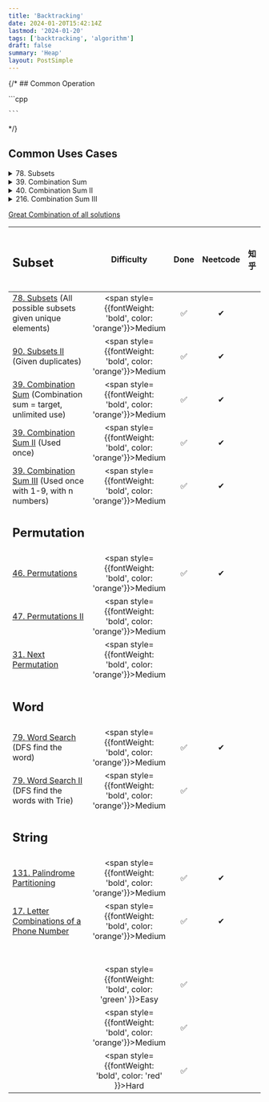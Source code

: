 ```yaml
---
title: 'Backtracking'
date: 2024-01-20T15:42:14Z
lastmod: '2024-01-20'
tags: ['backtracking', 'algorithm']
draft: false
summary: 'Heap'
layout: PostSimple
---
```


{/* ## Common Operation

<div className="flex flex-col lg:flex-row gap-4">
  <div className="lg:w-2/5">
    ```cpp

    ```

  </div>
</div> */}

## Common Uses Cases
<details>
<summary>78. Subsets</summary>
<div className="flex flex-col lg:flex-row gap-4">
  <div className="lg:w-2/5">
      <div>
        Given an integer array nums of unique elements, return all possible subsets.
        
        The solution set must not contain duplicate subsets. Return the solution in any order.
      </div>
      
      <blockquote>
        Example 1:<br />
        Input: nums = [1,2,3]<br />
        Output: [[],[1],[2],[1,2],[3],[1,3],[2,3],[1,2,3]]
      </blockquote>
    </div>
    <div className="lg:w-3/5">
```cpp
  class Solution {
  public:
      vector<vector<int>> subsets(vector<int>& nums) {
          vector<vector<int>> result;
          vector<int> cur;
          dfs(nums, 0, cur, result);

          return result;
      }
  private:
      void dfs(vector<int>& nums, int start, vector<int>& cur, vector<vector<int>>& result) {
          result.push_back(cur);
          for (int i = start; i < nums.size(); i++) {
              cur.push_back(nums[i]);
              dfs(nums, i + 1, cur, result);
              cur.pop_back();
          }
      }
  };
  ```
    </div>
  </div>
</details>


<details>
<summary>39. Combination Sum</summary>
<div className="flex flex-col lg:flex-row gap-4">
  <div className="lg:w-2/5">
      <div>
      Find all unique combinations of given numbers that sum up to a target value, allowing repeated use of these numbers.
      </div>
      
      <blockquote>
      Input: candidates = [2,3,6,7], target = 7 <br />
      Output: [[2,2,3],[7]] <br />
      Explanation: <br />
      2 and 3 are candidates, and 2 + 2 + 3 = 7. Note that 2 can be used multiple times. <br />
      7 is a candidate, and 7 = 7. <br />
      These are the only two combinations.
      </blockquote>
    </div>
    <div className="lg:w-3/5">
```cpp
class Solution {
public:
    vector<vector<int>> combinationSum(vector<int>& candidates, int target) {
        vector<vector<int>> ans;
        vector<int> cur;
        dfs(candidates, target, ans, cur, 0);

        return ans;
    }
private:
    void dfs(vector<int>& candidates, int target, vector<vector<int>>& ans, vector<int>& cur, int cur_idx) {
        if (target < 0) return;
        if (target == 0) {
            ans.push_back(cur);
            return;
        }
        for (int i = cur_idx; i < candidates.size(); i++) {
            cur.push_back(candidates[i]);
            dfs(candidates, target - candidates[i], ans, cur, i);
            cur.pop_back();
        }
    }
};
```
    </div>
  </div>
</details>

<details>
<summary>40. Combination Sum II</summary>
<div className="flex flex-col lg:flex-row gap-4">
  <div className="lg:w-2/5">
      <div>
      Each number in candidates may only be used once in the combination.
      </div>
      
      <blockquote>
      Input: candidates = [10,1,2,7,6,1,5], target = 8  <br />
      Output: [  <br />
      [1,1,6],  <br />
      [1,2,5],  <br />
      [1,7],  <br />
      [2,6]]
      </blockquote>
    </div>
    <div className="lg:w-3/5">
```cpp
class Solution {
public:
    vector<vector<int>> combinationSum2(vector<int>& candidates, int target) {
        sort(candidates.begin(), candidates.end());
        vector<vector<int>> result;
        vector<int> cur;
        dfs(candidates, target, result, cur, 0);

        return result;
    }
private:
    void dfs(vector<int>& candidates, int target, vector<vector<int>>& result, vector<int>& cur, int cur_idx) {
        if (target < 0) return;
        if (target == 0) {
            result.push_back(cur);
            return;
        }
        for (int i = cur_idx; i < candidates.size(); i++) {
            // to avoid picking up the same combnations 
            // i.e. we don't pick same element for certain kth position of a combination
            if (i != cur_idx && candidates[i] == candidates[i-1]) {
                continue;
            }
            cur.push_back(candidates[i]);
            dfs(candidates, target - candidates[i], result, cur, i+1);
            cur.pop_back();
        }
    }
};
```
    </div>
  </div>
</details>


<details>
<summary>216. Combination Sum III</summary>
<div className="flex flex-col lg:flex-row gap-4">
  <div className="lg:w-2/5">
      <div>
      Find all valid combinations of k numbers that sum up to n such that the following conditions are true:

      Only numbers 1 through 9 are used.

      Each number is used at most once.
      </div>
      
      <blockquote>
      Input: k = 3, n = 7   <br />
      Output: [[1,2,4]]   <br />
      Explanation:   <br />
      1 + 2 + 4 = 7   <br />
      There are no other valid combinations.   <br />
      </blockquote>
    </div>
    <div className="lg:w-3/5">
```cpp
class Solution {
public:
    vector<vector<int>> combinationSum3(int k, int n) {
        vector<int> candidates = {1,2,3,4,5,6,7,8,9};
        vector<vector<int>> ans;
        vector<int> cur;
        dfs(k, n, ans, cur, candidates, 0);

        return ans;
    }
private:
    void dfs(int k, int n, vector<vector<int>>& ans, vector<int>& cur, vector<int>& candidates, int cur_idx) {
        if (n < 0) return;
        if (n == 0 && k == 0) {
            ans.push_back(cur);
            return;
        }
        for (int i = cur_idx; i < candidates.size(); i++) {
            cur.push_back(candidates[i]);
            dfs(k-1, n-candidates[i], ans, cur, candidates, i+1);
            cur.pop_back();
        }
    }
};
```
    </div>
  </div>
</details>



[Great Combination of all solutions](https://leetcode.com/problems/combination-sum-ii/solutions/1277764/combination-sum-i-ii-and-iii-subsets-i-and-ii-permutations-i-and-ii-one-stop-c-solutions/)

| <h2>Subset</h2>                                                                                                                |                            Difficulty                             | Done | Neetcode | 知乎 | 代碼隨想錄 |
| :----------------------------------------------------------------------------------------------------------------------------- | :---------------------------------------------------------------: | :--: | :------: | :--: | :--------: |
| [78. Subsets](https://leetcode.com/problems/subsets/) (All possible subsets given unique elements)                             | <span style={{fontWeight: 'bold', color: 'orange'}}>Medium</span> |  ✅  |    ✔    |      |            |
| [90. Subsets II](https://leetcode.com/problems/subsets-ii/) (Given duplicates)                                                 | <span style={{fontWeight: 'bold', color: 'orange'}}>Medium</span> |  ✅  |    ✔    |      |            |
| [39. Combination Sum](https://leetcode.com/problems/combination-sum/description/) (Combination sum = target, unlimited use)    | <span style={{fontWeight: 'bold', color: 'orange'}}>Medium</span> |  ✅  |    ✔    |      |            |
| [39. Combination Sum II](https://leetcode.com/problems/combination-sum-ii/description/) (Used once)                            | <span style={{fontWeight: 'bold', color: 'orange'}}>Medium</span> |  ✅  |    ✔    |      |            |
| [39. Combination Sum III](https://leetcode.com/problems/combination-sum-iii/description/) (Used once with 1-9, with n numbers) | <span style={{fontWeight: 'bold', color: 'orange'}}>Medium</span> |  ✅  |    ✔    |      |            |
| <h2>Permutation</h2>                                                                                                           |                                                                   |      |          |      |            |
| [46. Permutations](https://leetcode.com/problems/permutations/description/)                                                    | <span style={{fontWeight: 'bold', color: 'orange'}}>Medium</span> |  ✅  |    ✔    |      |            |
| [47. Permutations II](https://leetcode.com/problems/permutations-ii/description/)                                              | <span style={{fontWeight: 'bold', color: 'orange'}}>Medium</span> |      |          |      |            |
| [31. Next Permutation](https://leetcode.com/problems/next-permutation/description/)                                            | <span style={{fontWeight: 'bold', color: 'orange'}}>Medium</span> |      |          |      |            |
| <h2>Word </h2>                                                                                                                 |                                                                   |      |          |      |            |
| [79. Word Search](https://leetcode.com/problems/word-search/description/) (DFS find the word)                                  | <span style={{fontWeight: 'bold', color: 'orange'}}>Medium</span> |  ✅  |    ✔    |      |            |
| [79. Word Search II](https://leetcode.com/problems/word-search-ii/description/) (DFS find the words with Trie)                 | <span style={{fontWeight: 'bold', color: 'orange'}}>Medium</span> |  ✅  |          |      |            |
| <h2>String</h2>                                                                                                                |                                                                   |      |          |      |            |
| [131. Palindrome Partitioning](https://leetcode.com/problems/palindrome-partitioning/description/)                             | <span style={{fontWeight: 'bold', color: 'orange'}}>Medium</span> |  ✅  |    ✔    |      |            |
| [17. Letter Combinations of a Phone Number]()                                                                                  | <span style={{fontWeight: 'bold', color: 'orange'}}>Medium</span> |  ✅  |    ✔    |      |            |
| <h2></h2>                                                                                                                      |                                                                   |      |          |      |            |
| []()                                                                                                                           |  <span style={{fontWeight: 'bold', color: 'green' }}>Easy</span>  |  ✅  |          |      |            |
| []()                                                                                                                           | <span style={{fontWeight: 'bold', color: 'orange'}}>Medium</span> |  ✅  |          |      |            |
| []()                                                                                                                           |  <span style={{fontWeight: 'bold', color: 'red'   }}>Hard</span>  |  ✅  |          |      |            |
